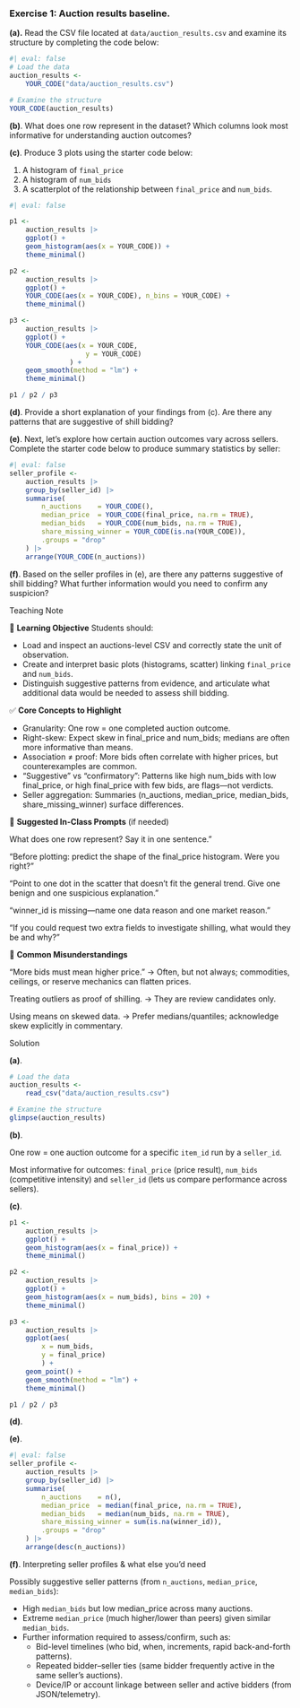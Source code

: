 <!-- question-type: prepare -->
### Exercise 1: Auction results baseline.

**(a).** Read the CSV file located at `data/auction_results.csv` and examine its structure by completing the code below:

```r
#| eval: false
# Load the data
auction_results <-
    YOUR_CODE("data/auction_results.csv")

# Examine the structure
YOUR_CODE(auction_results)
```

**(b)**. What does one row represent in the dataset? Which columns look most informative for understanding auction outcomes?

**(c)**. Produce 3 plots using the starter code below:

1. A histogram of `final_price`
2. A histogram of `num_bids`
3. A scatterplot of the relationship between `final_price` and `num_bids`.

```r
#| eval: false

p1 <-
    auction_results |>
    ggplot() +
    geom_histogram(aes(x = YOUR_CODE)) +
    theme_minimal()

p2 <-
    auction_results |>
    ggplot() +
    YOUR_CODE(aes(x = YOUR_CODE), n_bins = YOUR_CODE) +
    theme_minimal()

p3 <-
    auction_results |>
    ggplot() +
    YOUR_CODE(aes(x = YOUR_CODE,
                   y = YOUR_CODE)
               ) +
    geom_smooth(method = "lm") +
    theme_minimal()

p1 / p2 / p3
```




**(d)**. Provide a short explanation of your findings from (c). Are there any patterns that are suggestive of shill bidding?

**(e)**. Next, let's explore how certain auction outcomes vary across sellers. Complete the starter code below to produce summary statistics by seller:

```r
#| eval: false
seller_profile <- 
    auction_results |>
    group_by(seller_id) |>
    summarise(
        n_auctions    = YOUR_CODE(),
        median_price  = YOUR_CODE(final_price, na.rm = TRUE),
        median_bids   = YOUR_CODE(num_bids, na.rm = TRUE),
        share_missing_winner = YOUR_CODE(is.na(YOUR_CODE)),
        .groups = "drop"
    ) |>
    arrange(YOUR_CODE(n_auctions))
```

**(f)**. Based on the seller profiles in (e), are there any patterns suggestive of shill bidding? What further information would you need to confirm any suspicion?

<!-- BEGIN PROFILE:r-teaching-guide -->
::: {.content-visible when-profile="r-teaching-guide"}

::: {.teaching-block}

::: {.teaching-block-header}
Teaching Note
:::

::: {.teaching-block-body}

🎯 **Learning Objective** 
Students should:

- Load and inspect an auctions-level CSV and correctly state the unit of observation.
- Create and interpret basic plots (histograms, scatter) linking `final_price` and `num_bids`.
- Distinguish suggestive patterns from evidence, and articulate what additional data would be needed to assess shill bidding.

✅   **Core Concepts to Highlight**

* Granularity: One row = one completed auction outcome.
* Right-skew: Expect skew in final_price and num_bids; medians are often more informative than means.
* Association ≠ proof: More bids often correlate with higher prices, but counterexamples are common.
* "Suggestive" vs "confirmatory": Patterns like high num_bids with low final_price, or high final_price with few bids, are flags—not verdicts.
* Seller aggregation: Summaries (n_auctions, median_price, median_bids, share_missing_winner) surface differences.

💬 **Suggested In-Class Prompts** (if needed)

What does one row represent? Say it in one sentence."

"Before plotting: predict the shape of the final_price histogram. Were you right?"

"Point to one dot in the scatter that doesn't fit the general trend. Give one benign and one suspicious explanation."

"winner_id is missing—name one data reason and one market reason."

"If you could request two extra fields to investigate shilling, what would they be and why?"

📌 **Common Misunderstandings**

"More bids must mean higher price." → Often, but not always; commodities, ceilings, or reserve mechanics can flatten prices.

Treating outliers as proof of shilling. → They are review candidates only.

Using means on skewed data. → Prefer medians/quantiles; acknowledge skew explicitly in commentary.

:::

:::

:::
<!-- END PROFILE:r-teaching-guide -->

<!-- BEGIN PROFILE:r-solutions -->
::: {.content-visible when-profile="r-solutions" when-profile="r-teaching-guide"}

::: {.solution-block}

::: {.solution-block-header}
Solution
:::

::: {.solution-block-body}

**(a)**.

```r
# Load the data
auction_results <-
    read_csv("data/auction_results.csv")

# Examine the structure
glimpse(auction_results)
```

**(b)**.

One row = one auction outcome for a specific `item_id` run by a `seller_id`.

Most informative for outcomes:
`final_price` (price result), `num_bids` (competitive intensity) and `seller_id` (lets us compare performance across sellers).


**(c)**. 

```r
p1 <-
    auction_results |>
    ggplot() +
    geom_histogram(aes(x = final_price)) +
    theme_minimal()

p2 <-
    auction_results |>
    ggplot() +
    geom_histogram(aes(x = num_bids), bins = 20) +
    theme_minimal()

p3 <-
    auction_results |>
    ggplot(aes(
        x = num_bids,
        y = final_price)
        ) +
    geom_point() +
    geom_smooth(method = "lm") +
    theme_minimal()

p1 / p2 / p3

```

**(d)**.

**(e)**.

```r
#| eval: false
seller_profile <- 
    auction_results |>
    group_by(seller_id) |>
    summarise(
        n_auctions    = n(),
        median_price  = median(final_price, na.rm = TRUE),
        median_bids   = median(num_bids, na.rm = TRUE),
        share_missing_winner = sum(is.na(winner_id)),
        .groups = "drop"
    ) |>
    arrange(desc(n_auctions))
```

**(f)**. 
Interpreting seller profiles & what else you'd need

Possibly suggestive seller patterns (from `n_auctions`, `median_price`, `median_bids`):

- High `median_bids` but low median_price across many auctions.
- Extreme `median_price` (much higher/lower than peers) given similar `median_bids`.
- Further information required to assess/confirm, such as:
    - Bid-level timelines (who bid, when, increments, rapid back-and-forth patterns).
    - Repeated bidder–seller ties (same bidder frequently active in the same seller's auctions).
    - Device/IP or account linkage between seller and active bidders (from JSON/telemetry).



:::

:::

:::
<!-- END PROFILE:r-solutions -->
